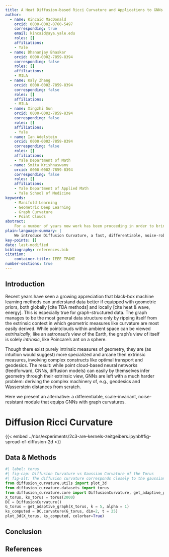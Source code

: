 ```yaml
---
title: A Heat Diffusion-based Ricci Curvature and Applications to GNNs
author:
  - name: Kincaid MacDonald
    orcid: 0000-0002-0760-5497
    corresponding: true
    email: kincaid@aya.yale.edu
    roles: []
    affiliations:
    - Yale
  - name: Dhananjay Bhaskar
    orcid: 0000-0002-7859-8394
    corresponding: false
    roles: []
    affiliations: 
    - MILA
  - name: Kaly Zhang
    orcid: 0000-0002-7859-8394
    corresponding: false
    roles: []
    affiliations: 
    - MILA
  - name: Xingzhi Sun
    orcid: 0000-0002-7859-8394
    corresponding: false
    roles: []
    affiliations: 
    - Yale
  - name: Ian Adelstein
    orcid: 0000-0002-7859-8394
    corresponding: false
    roles: []
    affiliations:
    - Yale Department of Math
  - name: Smita Krishnaswamy
    orcid: 0000-0002-7859-8394
    corresponding: false
    roles: []
    affiliations:
    - Yale Department of Applied Math
    - Yale School of Medicine
keywords:
    - Manifold Learning
    - Geometric Deep Learning
    - Graph Curvature
    - Point Clouds
abstract: 
    For a number of years now work has been proceeding in order to bring to perfection the crudely conceived idea of a machine that would not only supply inverse reactive current for use in unilateral phase detractors, but would also be capable of automatically synchronizing cardinal grammeters. Such a machine is the "Turbo-Encabulator."
plain-language-summary: |
    We introduce Diffusion Curvature, a fast, differentiable, noise-robust pointwise curvature for graphs and point clouds.
key-points: []
date: last-modified
bibliography: references.bib
citation:
    container-title: IEEE TPAMI
number-sections: true
---
```


## Introduction

Recent years have seen a growing appreciation that black-box machine learning methods can understand data better if equipped with geometric priors, both globally [cite TDA methods] and locally [cite heat & wave, energy]. This is especially true for graph-structured data. The graph manages to be the most general data structure only by ripping itself from the extrinsic context in which geometric measures like curvature are most easily derived. While pointclouds within ambient space can be viewed *extrinsically*, like an astronaut’s view of the Earth, the graph’s view of itself is solely *intrinsic*, like Poincare’s ant on a sphere.

Though there exist purely intrinsic measures of geometry, they are (as intuition would suggest) more specialized and arcane then extrinsic measures, involving complex constructs like optimal transport and geodesics. The result: while point cloud-based neural networks (feedforward, CNNs, diffusion models) can easily by themselves infer geometry through their extrinsic view, GNNs are left with a much harder problem: deriving the complex machinery of, e.g., geodesics and Wasserstein distances from scratch.

Here we present an alternative: a differentiable, scale-invariant, noise-resistant module that equips GNNs with graph curvatures.
<!-- 

Recent years have seen a growing appreciation that black-box machine learning methods can understand data better if equipped with geometric priors, both globally [cite TDA methods] and locally [cite heat & wave, energy]. This is especially true for graph-structured data. The usefulness of graphs as a general data representation comes at a cost: that data is “ripped from its context”. To take an example, when point cloud data becomes a graph, the *extrinsic* geometric perspective afforded by a bird’s eye view of the points is reduced to an *intrinsic* perspective – the ‘ant’s eye’ view. 

Outline:
-  -->


# Diffusion Ricci Curvature




{{< embed ../nbs/experiments/2c3-are-kernels-zeitgeibers.ipynb#fig-spread-of-diffusion-2d >}}

## Data & Methods {#sec-data-methods}

```python
#| label: torus
#| fig-cap: Diffusion Curvature vs Gaussian Curvature of the Torus
#| fig-alt: The diffusion curvature corresponds closely to the gaussian curvature of the torus
from diffusion_curvature.utils import plot_3d
from diffusion_curvature.datasets import torus
from diffusion_curvature.core import DiffusionCurvature, get_adaptive_graph
X_torus, ks_torus = torus(2000)
DC = DiffusionCurvature()
G_torus = get_adaptive_graph(X_torus, k = 5, alpha = 1)
ks_computed = DC.curvature(G_torus, dim=2, t = 25)
plot_3d(X_torus, ks_computed, colorbar=True)
```

## Conclusion

## References {.unnumbered}

::: {#refs}
:::
